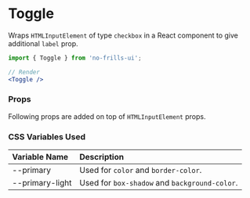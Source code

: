 
<Meta title='Declarative Components/Toggle' component={Toggle} />

# Toggle

Wraps `HTMLInputElement` of type `checkbox` in a React component to give additional `label` prop.

<Preview>
    <Toggle label='Mobile' />
    <Toggle label='Electron'/>
    <Toggle label='Desktop' disabled checked />
</Preview>

```jsx
import { Toggle } from 'no-frills-ui';

// Render
<Toggle />
```
### Props
Following props are added on top of `HTMLInputElement` props.
<Props of={Toggle} />

### CSS Variables Used

| Variable Name | Description |
| :- | :- |
| --primary | Used for `color` and `border-color`. |
| --primary-light | Used for `box-shadow` and `background-color`. |
